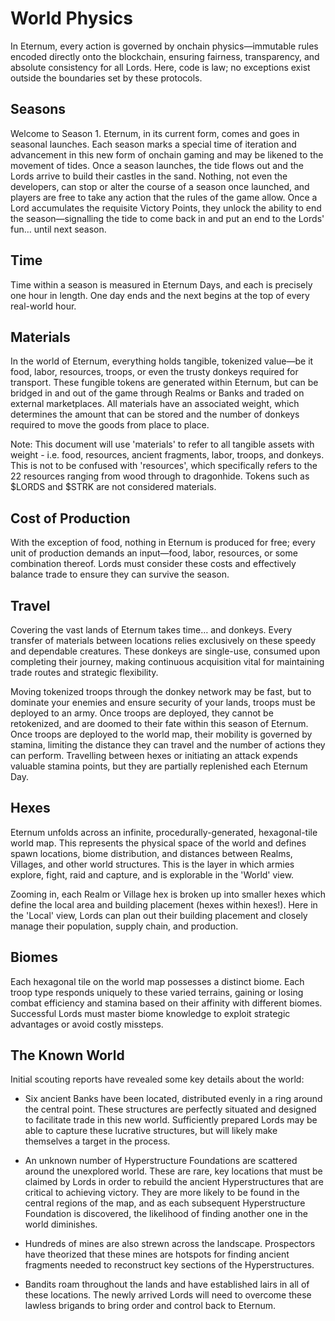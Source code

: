 
# World Physics

In Eternum, every action is governed by onchain physics—immutable rules encoded directly onto the blockchain, ensuring
fairness, transparency, and absolute consistency for all Lords. Here, code is law; no exceptions exist outside the
boundaries set by these protocols.

## Seasons

Welcome to Season 1. Eternum, in its current form, comes and goes in seasonal launches. Each season marks a special time
of iteration and advancement in this new form of onchain gaming and may be likened to the movement of tides. Once a
season launches, the tide flows out and the Lords arrive to build their castles in the sand. Nothing, not even the
developers, can stop or alter the course of a season once launched, and players are free to take any action that the
rules of the game allow. Once a Lord accumulates the requisite Victory Points, they unlock the ability to end the
season—signalling the tide to come back in and put an end to the Lords' fun… until next season.

## Time

Time within a season is measured in Eternum Days, and each is precisely one hour in length. One day ends and the next
begins at the top of every real-world hour.

## Materials

In the world of Eternum, everything holds tangible, tokenized value—be it food, labor, resources, troops, or even the
trusty donkeys required for transport. These fungible tokens are generated within Eternum, but can be bridged in and out
of the game through Realms or Banks and traded on external marketplaces. All materials have an associated weight, which
determines the amount that can be stored and the number of donkeys required to move the goods from place to place.

<WeightTable />

Note: This document will use 'materials' to refer to all tangible assets with weight - i.e. food, resources, ancient
fragments, labor, troops, and donkeys. This is not to be confused with 'resources', which specifically refers to the 22
resources ranging from wood through to dragonhide. Tokens such as $LORDS and $STRK are not considered materials.

## Cost of Production

With the exception of food, nothing in Eternum is produced for free; every unit of production demands an input—food,
labor, resources, or some combination thereof. Lords must consider these costs and effectively balance trade to ensure
they can survive the season.

## Travel

Covering the vast lands of Eternum takes time… and donkeys. Every transfer of materials between locations relies
exclusively on these speedy and dependable creatures. These donkeys are single-use, consumed upon completing their
journey, making continuous acquisition vital for maintaining trade routes and strategic flexibility.

Moving tokenized troops through the donkey network may be fast, but to dominate your enemies and ensure security of your
lands, troops must be deployed to an army. Once troops are deployed, they cannot be retokenized, and are doomed to their
fate within this season of Eternum. Once troops are deployed to the world map, their mobility is governed by stamina,
limiting the distance they can travel and the number of actions they can perform. Travelling between hexes or initiating
an attack expends valuable stamina points, but they are partially replenished each Eternum Day.

## Hexes

Eternum unfolds across an infinite, procedurally-generated, hexagonal-tile world map. This represents the physical space
of the world and defines spawn locations, biome distribution, and distances between Realms, Villages, and other world
structures. This is the layer in which armies explore, fight, raid and capture, and is explorable in the 'World' view.

Zooming in, each Realm or Village hex is broken up into smaller hexes which define the local area and building placement
(hexes within hexes!). Here in the 'Local' view, Lords can plan out their building placement and closely manage their
population, supply chain, and production.

## Biomes

Each hexagonal tile on the world map possesses a distinct biome. Each troop type responds uniquely to these varied
terrains, gaining or losing combat efficiency and stamina based on their affinity with different biomes. Successful
Lords must master biome knowledge to exploit strategic advantages or avoid costly missteps.

## The Known World

Initial scouting reports have revealed some key details about the world:

- Six ancient Banks have been located, distributed evenly in a ring around the central point. These structures are
  perfectly situated and designed to facilitate trade in this new world. Sufficiently prepared Lords may be able to
  capture these lucrative structures, but will likely make themselves a target in the process.

- An unknown number of Hyperstructure Foundations are scattered around the unexplored world. These are rare, key
  locations that must be claimed by Lords in order to rebuild the ancient Hyperstructures that are critical to achieving
  victory. They are more likely to be found in the central regions of the map, and as each subsequent Hyperstructure
  Foundation is discovered, the likelihood of finding another one in the world diminishes.

- Hundreds of mines are also strewn across the landscape. Prospectors have theorized that these mines are hotspots for
  finding ancient fragments needed to reconstruct key sections of the Hyperstructures.

- Bandits roam throughout the lands and have established lairs in all of these locations. The newly arrived Lords will
  need to overcome these lawless brigands to bring order and control back to Eternum.
